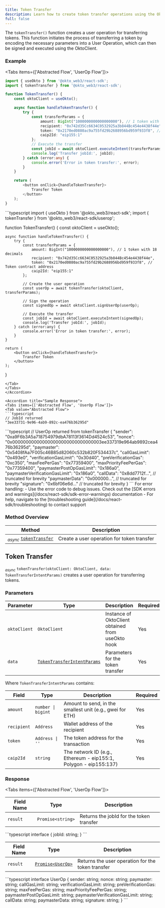 ```yaml
---
title: Token Transfer
description: Learn how to create token transfer operations using the Okto SDK.
full: false
---
```




The `tokenTransfer()` function creates a user operation for transferring tokens. This function initiates the process of transferring a token by encoding the necessary parameters into a User Operation, which can then be signed and executed using the OktoClient.

<ChainSupportStatus 
/>

### Example

<Accordions defaultValue="Usage">
<Accordion title="Usage">

<Tabs items={['Abstracted Flow', 'UserOp Flow']}>
<Tab value="Abstracted Flow">
```typescript
import { useOkto } from '@okto_web3/react-sdk';
import { tokenTransfer } from '@okto_web3/react-sdk';

function TokenTransfer() {
    const oktoClient = useOkto();

    async function handleTokenTransfer() {
        try {
            const transferParams = {
                amount: BigInt("1000000000000000000"), // 1 token with 18 decimals
                recipient: "0x742d35Cc6634C0532925a3b844Bc454e4438f44e",
                token: "0x2170ed0880ac9a755fd29b2688956bd959f933f8", // Token contract address
                caip2Id: "eip155:1"
            };
            // Execute the transfer
            const jobId = await oktoClient.executeIntent(transferParams);
            console.log('Transfer jobId:', jobId);
        } catch (error:any) {
            console.error('Error in token transfer:', error);
        }
    }

    return (
        <button onClick={handleTokenTransfer}>
            Transfer Token
        </button>
    );
}
```
</Tab>
<Tab value="UserOp Flow">
```typescript
import { useOkto } from '@okto_web3/react-sdk';
import { tokenTransfer } from '@okto_web3/react-sdk/userop';

function TokenTransfer() {
    const oktoClient = useOkto();

    async function handleTokenTransfer() {
        try {
            const transferParams = {
                amount: BigInt("1000000000000000000"), // 1 token with 18 decimals
                recipient: "0x742d35Cc6634C0532925a3b844Bc454e4438f44e",
                token: "0x2170ed0880ac9a755fd29b2688956bd959f933f8", // Token contract address
                caip2Id: "eip155:1"
            };

            // Create the user operation
            const userOp = await tokenTransfer(oktoClient, transferParams);
            
            // Sign the operation
            const signedOp = await oktoClient.signUserOp(userOp);
            
            // Execute the transfer
            const jobId = await oktoClient.executeIntent(signedOp);
            console.log('Transfer jobId:', jobId);
        } catch (error:any) {
            console.error('Error in token transfer:', error);
        }
    }

    return (
        <button onClick={handleTokenTransfer}>
            Transfer Token
        </button>
    );
}
```
</Tab>
</Tabs>
</Accordion>

<Accordion title="Sample Response">
<Tabs items={['Abstracted Flow', 'UserOp Flow']}>
<Tab value="Abstracted Flow">
```typescript
// JobId returned
"3ee33731-9e96-4ab9-892c-ea476b36295d"
```
</Tab>
<Tab value="UserOp Flow">
```typescript
// UserOp returned from tokenTransfer
{
    "sender": "0xa9F6b3A5a718754979dbA78113f3614Dd4524c53",
    "nonce": "0x000000000000000000000000000000003ee337319e964ab9892cea476b36295d",
    "paymaster": "0x5408fAa7F005c46B85d82060c532b820F534437c",
    "callGasLimit": "0x493e0",
    "verificationGasLimit": "0x30d40",
    "preVerificationGas": "0xc350",
    "maxFeePerGas": "0x77359400",
    "maxPriorityFeePerGas": "0x77359400",
    "paymasterPostOpGasLimit": "0x186a0",
    "paymasterVerificationGasLimit": "0x186a0",
    "callData": "0x8dd7712f...", // truncated for brevity
    "paymasterData": "0x000000...", // truncated for brevity
    "signature": "0x6bf06e6d..." // truncated for brevity
}
```
</Tab>
</Tabs>
</Accordion>
</Accordions>

<Callout title="Note" type="info">
For error handling:
- Use the error code to debug issues. Check out the [SDK errors and warnings](/docs/react-sdk/sdk-error-warnings) documentation
- For help, navigate to the [troubleshooting guide](/docs/react-sdk/troubleshooting) to contact support
</Callout>

### Method Overview

| Method | Description |
|---------|-------------|
| <sub><i>async</i></sub> [`tokenTransfer`](#token-transfer) | Create a user operation for token transfer |

<div className="method-box">

## Token Transfer

<sub><i>async</i></sub> `tokenTransfer(oktoClient: OktoClient, data: TokenTransferIntentParams)` creates a user operation for transferring tokens.

### Parameters

| Parameter | Type | Description | Required |
|-----------|------|-------------|----------|
| `oktoClient` | `OktoClient` | Instance of OktoClient obtained from useOkto hook | Yes |
| `data` | [`TokenTransferIntentParams`](/docs/react-sdk/technical-reference#models) | Parameters for the token transfer | Yes |

Where `TokenTransferIntentParams` contains:

| Field | Type | Description | Required |
|-------|------|-------------|----------|
| `amount` | `number \| bigint` | Amount to send, in the smallest unit (e.g., gwei for ETH) | Yes |
| `recipient` | `Address` | Wallet address of the recipient | Yes |
| `token` | `Address \| ''` | The token address for the transaction | Yes |
| `caip2Id` | `string` | The network ID (e.g., Ethereum - eip155:1, Polygon - eip155:137) | Yes |   

### Response

<Tabs items={['Abstracted Flow', 'UserOp Flow']}>
<Tab value="Abstracted Flow">
<Callout title="Success Response">

| Field Name | Type | Description |
|------------|------|-------------|
| `result` | `Promise<string>` | Returns the jobId for the token transfer |

<Accordions>
    <Accordion title="Response Type">
        ```typescript
        interface {
            jobId: string;  
        }
        ```
    </Accordion>
</Accordions>
</Callout>
</Tab>
<Tab value="UserOp Flow">
<Callout title="Success Response">

| Field Name | Type | Description |
|------------|------|-------------|
| `result` | [`Promise<UserOp>`](/docs/react-sdk/technical-reference#models) | Returns the user operation for the token transfer |

<Accordions>
    <Accordion title="Response Type">
        ```typescript
        interface UserOp {
            sender: string;
            nonce: string;
            paymaster: string;
            callGasLimit: string;
            verificationGasLimit: string;
            preVerificationGas: string;
            maxFeePerGas: string;
            maxPriorityFeePerGas: string;
            paymasterPostOpGasLimit: string;
            paymasterVerificationGasLimit: string;
            callData: string;
            paymasterData: string;
            signature: string;
        }
        ```
    </Accordion>
</Accordions>
</Callout>

</Tab>
</Tabs>

</div>